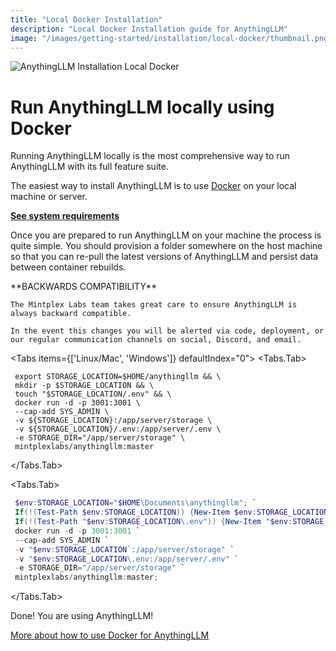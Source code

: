 ```yaml
---
title: "Local Docker Installation"
description: "Local Docker Installation guide for AnythingLLM"
image: "/images/getting-started/installation/local-docker/thumbnail.png"
---
```



<Image
  src="/images/getting-started/installation/local-docker/thumbnail.png" 
  height={1080} 
  width={1920} 
  quality={100}
  alt="AnythingLLM Installation Local Docker"
/>


# Run AnythingLLM locally using Docker

Running AnythingLLM locally is the most comprehensive way to run AnythingLLM with its full feature suite.

The easiest way to install AnythingLLM is to use [Docker](https://docker.com) on your local machine or server. 

[**See system requirements**](/getting-started/installation/system-requirements)

Once you are prepared to run AnythingLLM on your machine the process is quite simple. You should provision a folder somewhere on the host machine so that you can re-pull the latest versions of AnythingLLM and persist data between container rebuilds.


<Callout type="warning" emoji="⚠️">
  **BACKWARDS COMPATIBILITY**

    The Mintplex Labs team takes great care to ensure AnythingLLM is always backward compatible. 

    In the event this changes you will be alerted via code, deployment, or our regular communication channels on social, Discord, and email.
</Callout>


<Tabs items={['Linux/Mac', 'Windows']} defaultIndex="0">
  <Tabs.Tab>
  ```shell copy showLineNumbers
   export STORAGE_LOCATION=$HOME/anythingllm && \
   mkdir -p $STORAGE_LOCATION && \
   touch "$STORAGE_LOCATION/.env" && \
   docker run -d -p 3001:3001 \
   --cap-add SYS_ADMIN \
   -v ${STORAGE_LOCATION}:/app/server/storage \
   -v ${STORAGE_LOCATION}/.env:/app/server/.env \
   -e STORAGE_DIR="/app/server/storage" \
   mintplexlabs/anythingllm:master
  ```
 </Tabs.Tab>

 <Tabs.Tab>
 ```powershell copy showLineNumbers
  $env:STORAGE_LOCATION="$HOME\Documents\anythingllm"; `
  If(!(Test-Path $env:STORAGE_LOCATION)) {New-Item $env:STORAGE_LOCATION -ItemType Directory}; `
  If(!(Test-Path "$env:STORAGE_LOCATION\.env")) {New-Item "$env:STORAGE_LOCATION\.env"}; `
  docker run -d -p 3001:3001 `
  --cap-add SYS_ADMIN `
  -v "$env:STORAGE_LOCATION`:/app/server/storage" `
  -v "$env:STORAGE_LOCATION\.env:/app/server/.env" `
  -e STORAGE_DIR="/app/server/storage" `
  mintplexlabs/anythingllm:master;
 ```
 </Tabs.Tab>
</Tabs>

Done! You are using AnythingLLM!

[More about how to use Docker for AnythingLLM](https://github.com/Mintplex-Labs/anything-llm/blob/master/docker/HOW_TO_USE_DOCKER.md#recommend-way-to-run-dockerized-anythingllm)